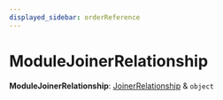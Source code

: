 ```yaml
---
displayed_sidebar: orderReference
---
```



# ModuleJoinerRelationship

 **ModuleJoinerRelationship**: [JoinerRelationship](order.JoinerRelationship.mdx) & `object`

